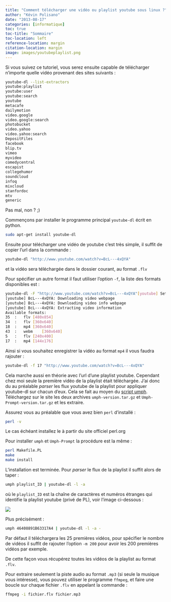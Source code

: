 ```yaml
---
title: "Comment télécharger une vidéo ou playlist youtube sous linux ?"
author: "Kévin Polisano"
date: "2013-08-17"
categories: [informatique]
toc: true
toc-title: "Sommaire"
toc-location: left
reference-location: margin
citation-location: margin
image: images/youtubeplaylist.png
---
```


Si vous suivez ce tutoriel, vous serez ensuite capable de télécharger n'importe quelle vidéo provenant des sites suivants :

``` bash
youtube-dl --list-extractors
youtube:playlist
youtube:user
youtube:search
youtube
metacafe
dailymotion
video.google
video.google:search
photobucket
video.yahoo
video.yahoo:search
DepositFiles
facebook
blip.tv
vimeo
myvideo
comedycentral
escapist
collegehumor
soundcloud
infoq
mixcloud
stanfordoc
mtv
generic
```

Pas mal, non ? ;)

Commençons par installer le programme principal `youtube-dl` écrit en python.

``` bash
sudo apt-get install youtube-dl
```

Ensuite pour télécharger une vidéo de youtube c'est très simple, il suffit de copier l'url dans la commande :

``` bash
youtube-dl "http://www.youtube.com/watch?v=BcL---4xQYA"
```

et la vidéo sera téléchargée dans le dossier courant, au format `.flv`

Pour spécifier un autre format il faut utiliser l'option `-f`, la liste des formats disponibles est :

``` bash
youtube-dl -F "http://www.youtube.com/watch?v=BcL---4xQYA"[youtube] Setting language
[youtube] BcL---4xQYA: Downloading video webpage
[youtube] BcL---4xQYA: Downloading video info webpage
[youtube] BcL---4xQYA: Extracting video information
Available formats:
35  :   flv [480x854]
34  :   flv [360x640]
18  :   mp4 [360x640]
43  :   webm    [360x640]
5   :   flv [240x400]
17  :   mp4 [144x176]
```

Ainsi si vous souhaitez enregistrer la vidéo au format `mp4` il vous faudra rajouter :

``` bash
youtube-dl -f 17 "http://www.youtube.com/watch?v=BcL---4xQYA"
```

Cela marche aussi en théorie avec l'url d'une playlist youtube. Cependant chez moi seule la première vidéo de la playlist était téléchargée. J'ai donc du au préalable *parser* les flux youtube de la playlist pour appliquer youtube-dl sur chacun d'eux. Cela se fait au moyen du [script umph](http://code.google.com/p/umph/). Téléchargez sur le site les deux archives `umph-version.tar.gz` et `Umph-Prompt-version.tar.gz` et les extraire.

Assurez vous au préalable que vous avez bien `perl` d'installé :

``` bash
perl -v
```

Le cas échéant installez le à partir du site officiel perl.org

Pour installer `umph` et `Umph-Prompt` la procédure est la même :

``` bash
perl Makefile.PL
make
make install
```

L'installation est terminée. Pour *parser* le flux de la playlist il suffit alors de taper :

``` bash
umph playlist_ID | youtube-dl -l -a
```

où le `playlist_ID` est la chaîne de caractères et numéros étranges qui identifie la playlist youtube (privé de PL), voir l'image ci-dessous :

![](images/Workspace-1_522.png)

Plus précisément :

``` bash
umph 46408891B63317A4 | youtube-dl -l -a -
```

Par défaut il téléchargera les 25 premières vidéos, pour spécifier le nombre de vidéos il suffit de rajouter l'option `-m 200` pour avoir les 200 premières vidéos par exemple.

De cette façon vous récupérez toutes les vidéos de la playlist au format `.flv`.

Pour extraire seulement la piste audio au format `.mp3` (si seule la musique vous intéresse), vous pouvez utiliser le programme `ffmpeg`, et faire une boucle sur chaque fichier `.flv` en appelant la commande :

``` bash
ffmpeg -i fichier.flv fichier.mp3
```
